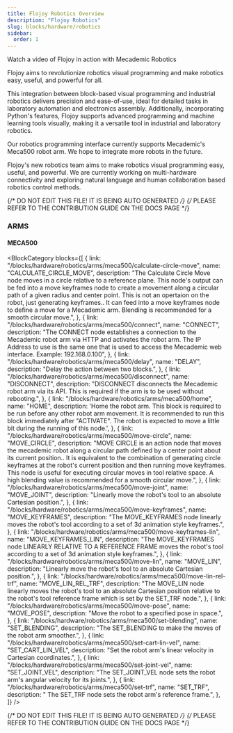 ```yaml
---
title: Flojoy Robotics Overview
description: "Flojoy Robotics"
slug: blocks/hardware/robotics
sidebar:
  order: 1
---
```



Watch a video of Flojoy in action with Mecademic Robotics

<div className="not-content">
  <YouTube id="pPCiDQ4IMRU" />
</div>

Flojoy aims to revolutionize robotics visual programming and make robotics easy, useful, and powerful for all.

This integration between block-based visual programming and industrial robotics delivers precision
and ease-of-use, ideal for detailed tasks in laboratory automation and electronics assembly.
Additionally, incorporating Python's features, Flojoy supports advanced programming and machine learning tools visually,
making it a versatile tool in industrial and laboratory robotics.

Our robotics programming interface currently supports Mecademic's Meca500 robot arm. We hope to integrate more robots in the future.

Flojoy's new robotics team aims to make robotics visual programming easy, useful, and powerful. We are currently working on
multi-hardware connectivity and exploring natural language and human collaboration based robotics control methods.

{/* DO NOT EDIT THIS FILE! IT IS BEING AUTO GENERATED */}
{/* PLEASE REFER TO THE CONTRIBUTION GUIDE ON THE DOCS PAGE */}


### ARMS

#### MECA500

<BlockCategory
  blocks={[
    {
      link: "/blocks/hardware/robotics/arms/meca500/calculate-circle-move",
      name: "CALCULATE_CIRCLE_MOVE",
      description:
        "The Calculate Circle Move node moves in a circle relative to a reference plane. This node's output can be fed into a move keyframes node to create a movement along a circular path of a given radius and center point. This is not an opertaion on the robot, just generating keyframes.. It can feed into a move keyframes node to define a move for a Mecademic arm. Blending is recommended for a smooth circular move.",
    },
    {
      link: "/blocks/hardware/robotics/arms/meca500/connect",
      name: "CONNECT",
      description:
        "The CONNECT node establishes a connection to the Mecademic robot arm via HTTP and activates the robot arm. The IP Address to use is the same one that is used to access the Mecademic web interface. Example: 192.168.0.100",
    },
    {
      link: "/blocks/hardware/robotics/arms/meca500/delay",
      name: "DELAY",
      description: "Delay the action between two blocks.",
    },
    {
      link: "/blocks/hardware/robotics/arms/meca500/disconnect",
      name: "DISCONNECT",
      description:
        "DISCONNECT disconnects the Mecademic robot arm via its API. This is required if the arm is to be used without rebooting.",
    },
    {
      link: "/blocks/hardware/robotics/arms/meca500/home",
      name: "HOME",
      description:
        'Home the robot arm. This block is required to be run before any other robot arm movement. It is recommended to run this block immediately after "ACTIVATE". The robot is expected to move a little bit during the running of this node.',
    },
    {
      link: "/blocks/hardware/robotics/arms/meca500/move-circle",
      name: "MOVE_CIRCLE",
      description:
        "MOVE CIRCLE is an action node that moves the mecademic robot along a circular path defined by a center point about its current position.. It is equivalent to the combination of generating circle keyframes at the robot's current position and then running move keyframes. This node is useful for executing circular moves in tool relative space. A high blending value is recommended for a smooth circular move.",
    },
    {
      link: "/blocks/hardware/robotics/arms/meca500/move-joint",
      name: "MOVE_JOINT",
      description:
        "Linearly move the robot's tool to an absolute Cartesian position.",
    },
    {
      link: "/blocks/hardware/robotics/arms/meca500/move-keyframes",
      name: "MOVE_KEYFRAMES",
      description:
        "The MOVE_KEYFRAMES node linearly moves the robot's tool according to a set of 3d animation style keyframes.",
    },
    {
      link: "/blocks/hardware/robotics/arms/meca500/move-keyframes-lin",
      name: "MOVE_KEYFRAMES_LIN",
      description:
        "The MOVE_KEYFRAMES node LINEARLY RELATIVE TO A REFERENCE FRAME moves the robot's tool according to a set of 3d animation style keyframes.",
    },
    {
      link: "/blocks/hardware/robotics/arms/meca500/move-lin",
      name: "MOVE_LIN",
      description:
        "Linearly move the robot's tool to an absolute Cartesian position.",
    },
    {
      link: "/blocks/hardware/robotics/arms/meca500/move-lin-rel-trf",
      name: "MOVE_LIN_REL_TRF",
      description:
        "The MOVE_LIN node linearly moves the robot's tool to an absolute Cartesian position relative to the robot's tool reference frame which is set by the SET_TRF node.",
    },
    {
      link: "/blocks/hardware/robotics/arms/meca500/move-pose",
      name: "MOVE_POSE",
      description: "Move the robot to a specified pose in space.",
    },
    {
      link: "/blocks/hardware/robotics/arms/meca500/set-blending",
      name: "SET_BLENDING",
      description:
        "The SET_BLENDING to make the moves of the robot arm smoother.",
    },
    {
      link: "/blocks/hardware/robotics/arms/meca500/set-cart-lin-vel",
      name: "SET_CART_LIN_VEL",
      description:
        "Set the robot arm's linear velocity in Cartesian coordinates.",
    },
    {
      link: "/blocks/hardware/robotics/arms/meca500/set-joint-vel",
      name: "SET_JOINT_VEL",
      description:
        "The SET_JOINT_VEL node sets the robot arm's angular velocity for its joints.",
    },
    {
      link: "/blocks/hardware/robotics/arms/meca500/set-trf",
      name: "SET_TRF",
      description: " The SET_TRF node sets the robot arm's reference frame.",
    },
  ]}
/>

{/* DO NOT EDIT THIS FILE! IT IS BEING AUTO GENERATED */}
{/* PLEASE REFER TO THE CONTRIBUTION GUIDE ON THE DOCS PAGE */}
